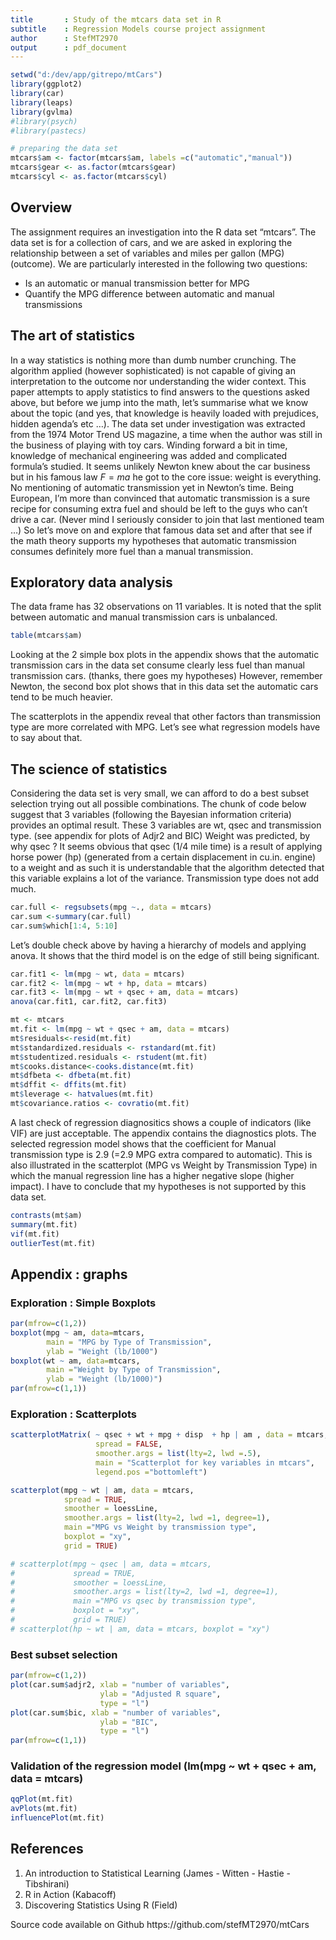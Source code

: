 ---
title       : Study of the mtcars data set in R
subtitle    : Regression Models course project assignment
author      : StefMT2970
output      : pdf_document
---

```{r, echo=FALSE}
setwd("d:/dev/app/gitrepo/mtCars")
library(ggplot2)
library(car)
library(leaps)
library(gvlma)
#library(psych)
#library(pastecs)

# preparing the data set
mtcars$am <- factor(mtcars$am, labels =c("automatic","manual"))
mtcars$gear <- as.factor(mtcars$gear)
mtcars$cyl <- as.factor(mtcars$cyl)

```

## Overview
The assignment requires an investigation into the R data set "mtcars".
The data set is for a collection of cars, and we are asked in exploring the relationship between a set of variables and miles per gallon (MPG) (outcome). We are particularly interested in the following two questions:

- Is an automatic or manual transmission better for MPG
- Quantify the MPG difference between automatic and manual transmissions

## The art of statistics
In a way statistics is nothing more than dumb number crunching. The algorithm applied (however sophisticated) is not capable of giving an interpretation to the outcome nor understanding the wider context. This paper attempts to apply statistics to find answers to the questions asked above, but before we jump into the math, let's summarise what we know about the topic (and yes, that knowledge is heavily loaded with prejudices, hidden agenda's etc ...).
The data set under investigation was extracted from the 1974 Motor Trend US magazine, a time when the author was still in the business of playing with toy cars. Winding forward a bit in time, knowledge of mechanical engineering was added and complicated formula's studied. It seems unlikely Newton knew about the car business but in his famous law $F=ma$ he got to the core issue: weight is everything. No mentioning of automatic transmission yet in Newton's time. Being European, I'm more than convinced that automatic transmission is a sure recipe for consuming extra fuel and should be left to the guys who can't drive a car. (Never mind I seriously consider to join that last mentioned team ...)
So let's move on and explore that famous data set and after that see if the math theory supports my hypotheses that automatic transmission consumes definitely more fuel than a manual transmission.


## Exploratory data analysis
The data frame has 32 observations on 11 variables. It is noted that the split between automatic and manual transmission cars is unbalanced.
```{r}

table(mtcars$am)

```

Looking at the 2 simple box plots in the appendix shows that the automatic transmission cars in the data set consume clearly less fuel than manual transmission cars. (thanks, there goes my hypotheses) However, remember Newton, the second box plot shows that in this data set the automatic cars tend to be much heavier.

The scatterplots in the appendix reveal that other factors than transmission type are more correlated with MPG. Let's see what regression models have to say about that.

## The science of statistics
Considering the data set is very small, we can afford to do a best subset selection trying out all possible combinations.
The chunk of code below suggest that 3 variables (following the Bayesian information criteria) provides an optimal result. These 3 variables are wt, qsec and transmission type. (see appendix for plots of Adjr2 and BIC)
Weight was predicted, by why qsec ? It seems obvious that qsec (1/4 mile time) is a result of applying horse power (hp) (generated from a certain displacement in cu.in. engine) to a weight and as such it is understandable that the algorithm detected that this variable explains a lot of the variance. Transmission type does not add much.
```{r}
car.full <- regsubsets(mpg ~., data = mtcars)
car.sum <-summary(car.full)
car.sum$which[1:4, 5:10]
```

Let's double check above by having a hierarchy of models and applying anova. It shows that the third model is on the edge of still being significant.
```{r}
car.fit1 <- lm(mpg ~ wt, data = mtcars)
car.fit2 <- lm(mpg ~ wt + hp, data = mtcars)
car.fit3 <- lm(mpg ~ wt + qsec + am, data = mtcars)
anova(car.fit1, car.fit2, car.fit3)

```



```{r , echo=FALSE}
mt <- mtcars
mt.fit <- lm(mpg ~ wt + qsec + am, data = mtcars)
mt$residuals<-resid(mt.fit)
mt$standardized.residuals <- rstandard(mt.fit)
mt$studentized.residuals <- rstudent(mt.fit)
mt$cooks.distance<-cooks.distance(mt.fit)
mt$dfbeta <- dfbeta(mt.fit)
mt$dffit <- dffits(mt.fit)
mt$leverage <- hatvalues(mt.fit)
mt$covariance.ratios <- covratio(mt.fit)


```

A last check of regression diagnositics shows a couple of indicators (like VIF) are just acceptable. The appendix contains the diagnostics plots. The selected regression model shows that the coefficient for Manual transmission type is 2.9 (=2.9 MPG extra compared to automatic). This is also illustrated in the scatterplot (MPG vs Weight by Transmission Type) in which the manual regression line has a higher negative slope (higher impact).
I have to conclude that my hypotheses is not supported by this data set.
```{r}
contrasts(mt$am)
summary(mt.fit)
vif(mt.fit)
outlierTest(mt.fit)
```



## Appendix : graphs
### Exploration : Simple Boxplots
```{r , echo=FALSE}
par(mfrow=c(1,2))
boxplot(mpg ~ am, data=mtcars,
        main = "MPG by Type of Transmission",
        ylab = "Weight (lb/1000")
boxplot(wt ~ am, data=mtcars,
        main ="Weight by Type of Transmission",
        ylab = "Weight (lb/1000)")
par(mfrow=c(1,1))
```

### Exploration : Scatterplots
```{r , echo=FALSE}
scatterplotMatrix( ~ qsec + wt + mpg + disp  + hp | am , data = mtcars,
                   spread = FALSE, 
                   smoother.args = list(lty=2, lwd =.5),
                   main = "Scatterplot for key variables in mtcars",
                   legend.pos ="bottomleft")

scatterplot(mpg ~ wt | am, data = mtcars,
            spread = TRUE,
            smoother = loessLine,
            smoother.args = list(lty=2, lwd =1, degree=1),
            main ="MPG vs Weight by transmission type",
            boxplot = "xy",
            grid = TRUE)

# scatterplot(mpg ~ qsec | am, data = mtcars, 
#             spread = TRUE,
#             smoother = loessLine,
#             smoother.args = list(lty=2, lwd =1, degree=1),
#             main ="MPG vs qsec by transmission type",            
#             boxplot = "xy",
#             grid = TRUE)
# scatterplot(hp ~ wt | am, data = mtcars, boxplot = "xy")

```

### Best subset selection
```{r , echo=FALSE}
par(mfrow=c(1,2))
plot(car.sum$adjr2, xlab = "number of variables",
                    ylab = "Adjusted R square",
                    type = "l")
plot(car.sum$bic, xlab = "number of variables",
                    ylab = "BIC",
                    type = "l")
par(mfrow=c(1,1))
```

### Validation of the regression model (lm(mpg ~ wt + qsec + am, data = mtcars)
```{r}
qqPlot(mt.fit)
avPlots(mt.fit)
influencePlot(mt.fit)
```

## References

1. An introduction to Statistical Learning (James - Witten - Hastie - Tibshirani)
2. R in Action (Kabacoff)
3. Discovering Statistics Using R (Field)

Source code available on Github https://github.com/stefMT2970/mtCars
